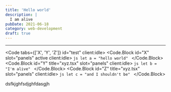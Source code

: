 ```yaml
---
title: 'Hello world'
description: | 
  I am alive
pubDate: 2021-06-18
category: web-development
draft: true
---
```


<Canvas>
  <ToggleFAB />
</Canvas>

---

<Code tabs={['X', 'Y', 'Z']} id="test" client:idle>
  <Code.Block id="X" slot="panels" active client:idle>
    <Fragment slot="code">
    ```js
    let a = "hello world"
    ```
    </Fragment>
  </Code.Block>
  <Code.Block id="Y" title="xyz.tsx" slot="panels" client:idle>
    <Fragment slot="code">
    ```js
    let b = "I'm alive"
    ```
    </Fragment>
  </Code.Block>
    <Code.Block id="Z" title="xyz.tsx" slot="panels" client:idle>
    <Fragment slot="code">
    ```js
    let c = "and I shouldn't be"
    ```
    </Fragment>
  </Code.Block>
</Code>

dsfkjghfsdjghfdasgjh